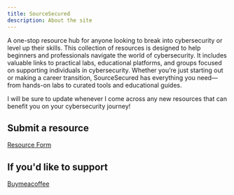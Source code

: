 ```yaml
---
title: SourceSecured
description: About the site
---
```


A one-stop resource hub for anyone looking to break into cybersecurity or level up their skills. This collection of resources is designed to help beginners and professionals navigate the world of cybersecurity. It includes valuable links to practical labs, educational platforms, and groups focused on supporting individuals in cybersecurity. Whether you’re just starting out or making a career transition, SourceSecured has everything you need—from hands-on labs to curated tools and educational guides. 

I will be sure to update whenever I come across any new resources that can benefit you on your cybersecurity journey!

## Submit a resource

[Resource Form](https://tally.so/r/nWMKoa)

## If you'd like to support

[Buymeacoffee](https://www.buymeacoffee.com/securepixels)